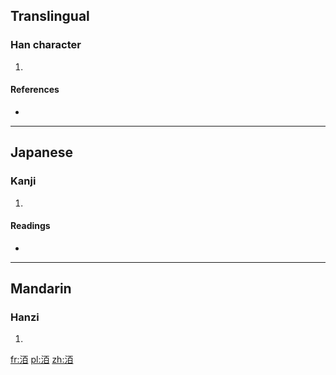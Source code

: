 ==Translingual==

===Han character===
{{Han char|rn=85|rad=水|as=06|sn=9|four=|canj=水一日 (EMA)}}

# {{defn|Han|sort=水06}}

====References====
* {{Han ref|kx=0621.160|dkj=17397|dj=1017.080|hdz=31604.010|uh=6D26|ud=27942}}

----

==Japanese==

===Kanji===
{{ja-kanji|grade=|rs=水06}}

# {{defn|lang=ja|sort=水06}}

====Readings====
* {{ja-readings|on=[[ばく]] (baku), [[みゃく]] (myaku), [[はく]] (haku), [[ひゃく]] (hyaku)|kun=}}

----

==Mandarin==

===Hanzi===
{{cmn-hanzi|pin=[[mò]] ([[mo4]])|wg=mo<sup>4</sup>}}

# {{defn|lang=cmn|sort=水06}}

[[fr:洦]]
[[pl:洦]]
[[zh:洦]]
